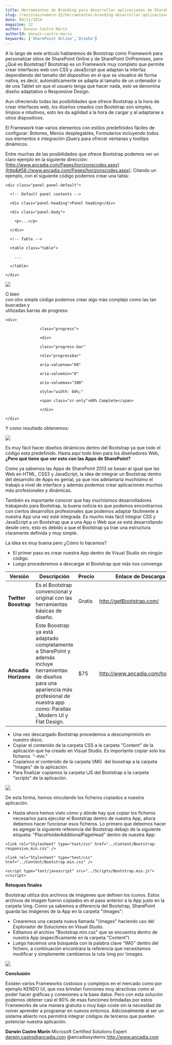 ```yaml
---
title: Herramientas de Branding para desarrollar aplicaciones de SharePoint elegantes y potentes
slug: /revistas/numero-22/herramientas-branding-desarrollar-aplicaciones-sharepoint-elegantes-potentes
date: 04/11/2014
magazine: 22
author: Darwin Castro Marín
authorId: darwin-castro-marin
keywords: ['SharePoint Online','Diseño']
---
```



<ArticleHeader frontmatter={props.pageContext.frontmatter} />



​A lo largo de este artículo hablaremos de Bootstrap como Framework para personalizar sitios de SharePoint Online y de SharePoint OnPremises, pero ¿Qué es Bootstrap? Bootstrap es un Framework muy completo que permite crear interfaces web con CSS y JavaScript que adaptan la interfaz dependiendo del tamaño del dispositivo en el que se visualice de forma nativa, es decir, automáticamente se adapta al tamaño de un ordenador o de una Tablet sin que el usuario tenga que hacer nada, esto se denomina diseño adaptativo o Responsive Design.

Aun ofreciendo todas las posibilidades que ofrece Bootstrap a la hora de crear interfaces web, los diseños creados con Bootstrap son simples, limpios e intuitivos, esto les da agilidad a la hora de cargar y al adaptarse a otros dispositivos.

El Framework trae varios elementos con estilos predefinidos fáciles de configurar: Botones, Menús desplegables, Formularios incluyendo todos sus elementos e integración jQuery para ofrecer ventanas y tooltips dinámicos.

Entre muchas de las posibilidades que ofrece Bootstrap podemos ver un claro ejemplo en la siguiente dirección: [http://www.ancadia.com/Pages/horizonscodes.aspx](http&#58;//www.ancadia.com/Pages/horizonscodes.aspx). Citando un ejemplo, con el siguiente código podemos crear una tabla:

```
<div class="panel panel-default">
```

```
  <!-- Default panel contents -->
```

```
  <div class="panel-heading">Panel heading</div>
```

```
  <div class="panel-body">
```

```
    <p>...</p>
```

```
  </div>
```

```
  <!-- Table -->
```

```
  <table class="table">
```

```
    ...
```

```
  </table>
```

```
</div>
```

![](../../../images/numero22/herramientas-branding-desarrollar-aplicaciones-sharepoint-elegantes-potentes/image001.png)

O bien<br />con otro simple código podemos crear algo más complejo como las tan buscadas y<br />utilizadas barras de progreso:

```
<div> 
```

```
               class="progress">
```

```
               <div> 
```

```
               class="progress-bar" 
```

```
               role="progressbar" 
```

```
               aria-valuenow="60" 
```

```
               aria-valuemin="0" 
```

```
               aria-valuemax="100" 
```

```
               style="width: 60%;"
```

```
               <span class="sr-only">60% Complete</span>
```

```
               </div>
```

```
</div>
```



Y como resultado obtenemos:

![](../../../images/numero22/herramientas-branding-desarrollar-aplicaciones-sharepoint-elegantes-potentes/image003.png)

Es muy fácil hacer diseños dinámicos dentro del Bootstrap ya que todo el código esta predefinido. Hasta aquí todo bien para los diseñadores Web, **¿Pero qué tiene que ver esto con las Apps de SharePoint?**

Como ya sabemos las Apps de SharePoint 2013 se basan al igual que las Web en HTML, CSS3 y JavaScript, la idea de integrar un Bootstrap dentro del desarrollo de Apps es genial, ya que nos adelantaría muchísimo el trabajo a nivel de interface y además podemos crear aplicaciones muchos más profesionales y dinámicas.

También es importante conocer que hay muchísimos desarrolladores trabajando para Bootstrap, la buena noticia es que podemos encontrarnos con ciertos desarrollos profesionales que podemos adaptar fácilmente a nuestra App una vez esté integrada. Es mucho más fácil integrar CSS y JavaScript a un Bootstrap que a una App o Web que se está desarrollando desde cero, esto es debido a que el Bootstrap ya trae una estructura claramente definida y muy simple.

La idea es muy buena pero ¿Cómo lo hacemos?

- El primer paso es crear nuestra App dentro de Visual Studio sin ningún código.
- Luego procederemos a descargar el Bootstrap que más nos convenga:



| **Versión** | **Descripción** | **Precio** | **Enlace de Descarga** |
| --- | --- | --- | --- |
| **Twitter Boostrap** | Es el Bootstrap convencional y original con las herramientas básicas de diseño. | Gratis | http://getBootstrap.com/ |
| **Ancadia Horizons** | Este Boostrap ya está adaptado completamente a SharePoint y además incluye herramientas de diseños para una apariencia más profesional de nuestra app como: Parallax , Modern UI y Flat Design. | $75 | http://www.ancadia.com/horizons |




- Una vez descargado Bootstrap procedemos a descomprimirlo en nuestro disco.
- Copiar el contenido de la carpeta CSS a la carpeta "Content" de la aplicación que ha creado en Visual Studio. Es importante copiar solo los ficheros  "-min."
- Copiamos el contenido de la carpeta \IMG  del boostrap a la carpeta "Images" de la aplicación.
- Para finalizar copiamos la carpeta \JS del Bootstrap a la carpeta "scripts" de la aplicación.


![](../../../images/numero22/herramientas-branding-desarrollar-aplicaciones-sharepoint-elegantes-potentes/image005.png)

De esta forma, hemos vinculando los ficheros copiados a nuestra aplicación.

- Hasta ahora hemos visto cómo y dónde hay que copiar los ficheros necesarios para ejecutar el Bootstrap dentro de nuestra App, ahora debemos hacer funcionar esos ficheros. Lo primero que debemos hacer es agregar la siguiente referencia del Bootstrap debajo de la siguiente etiqueta: "PlaceHolderAdditionalPageHead" dentro de nuestra App:


```
<link rel="Stylesheet" type="text/css" href="../Content/Bootstrap-responsive.min.css" />
```

```
<link rel="Stylesheet" type="text/css" href="../Content/Bootstrap.min.css" />
```

```
<script type="text/javascript" src="../Scripts/Bootstrap.min.js"></script>
```

**Retoques finales**

Bootstrap utiliza dos archivos de imágenes que definen los iconos. Estos archivos de imagen fueron copiados en el paso anterior a la App justo en la carpeta \img. Como ya sabemos a diferencia del Bootstrap, SharePoint guarda las imágenes de la App en la carpeta "\Images":

- Crearemos una carpeta nueva llamada "\Images" haciendo uso del Explorador de Soluciones en Visual Studio.
- Editamos el archivo "Bootstrap.min.css" que se encuentra dentro de nuestra App (específicamente en la carpeta "Content")
- Luego hacemos una búsqueda con la palabra clave "IMG" dentro del fichero, a continuación encontrara la referencia que necesitamos modificar y simplemente cambiamos la ruta \img por \images.


![](../../../images/numero22/herramientas-branding-desarrollar-aplicaciones-sharepoint-elegantes-potentes/image007.png)

**Conclusión**

Existen varios Frameworks costosos y complejos en el mercado como por ejemplo KENDO UI, que nos brindan funciones muy atractivas como el poder hacer gráficas y conexiones a la base datos. Pero con esta solución podemos obtener casi el 90% de esas funciones brindadas por estos Frameworks de una manera gratuita o muy bajo coste sin la necesidad de volver aprender a programar en nuevos entornos. Adicionalmente al ser un sistema abierto nos permitirá integrar códigos de terceros que pueden potenciar nuestra aplicación.



**Darwin Castro Marín**
 Microsoft Certified Solutions Expert 
[darwin.castro@ancadia.com](mailto&#58;darwin.castro@ancadia.com)
 @ancadiasystems
 http://www.ancadia.com

